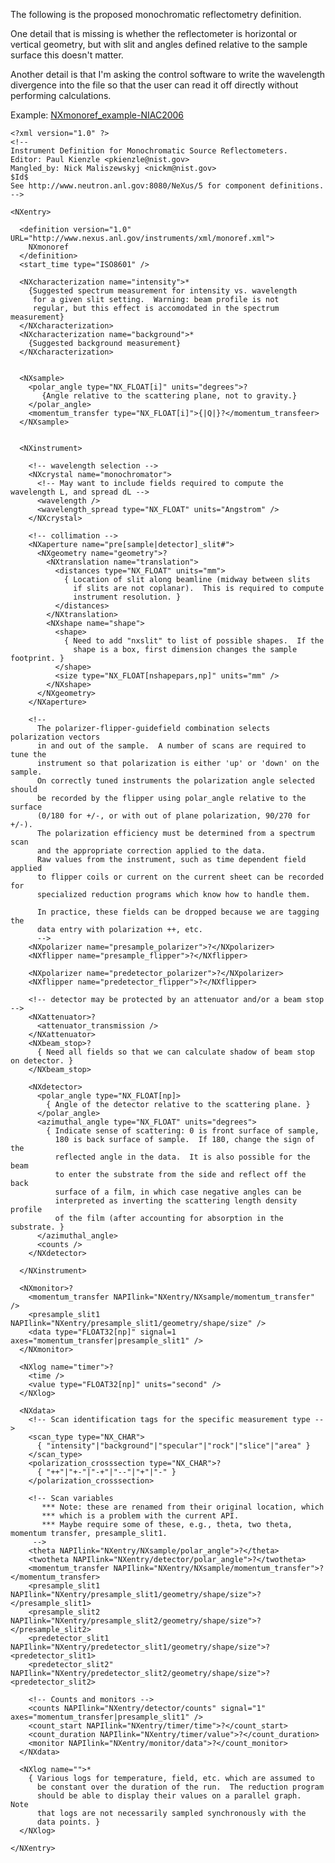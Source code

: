 The following is the proposed monochromatic reflectometry definition.  

One detail that is missing is whether the reflectometer is horizontal or vertical geometry, but with slit and angles defined relative to the sample surface this doesn't matter.

Another detail is that I'm asking the control software to write the wavelength divergence into the file so that the user can read it off directly without performing calculations.

Example: [[NXmonoref_example-NIAC2006]]

<pre>
<?xml version="1.0" ?>
<!--
Instrument Definition for Monochromatic Source Reflectometers.
Editor: Paul Kienzle <pkienzle@nist.gov>
Mangled_by: Nick Maliszewskyj <nickm@nist.gov>
$Id$
See http://www.neutron.anl.gov:8080/NeXus/5 for component definitions.
-->

<NXentry>

  <definition version="1.0" URL="http://www.nexus.anl.gov/instruments/xml/monoref.xml">
    NXmonoref
  </definition>
  <start_time type="ISO8601" />

  <NXcharacterization name="intensity">*
    {Suggested spectrum measurement for intensity vs. wavelength
     for a given slit setting.  Warning: beam profile is not 
     regular, but this effect is accomodated in the spectrum measurement}
  </NXcharacterization>
  <NXcharacterization name="background">*
    {Suggested background measurement}
  </NXcharacterization>


  <NXsample>
    <polar_angle type="NX_FLOAT[i]" units="degrees">?
       {Angle relative to the scattering plane, not to gravity.}
    </polar_angle>
    <momentum_transfer type="NX_FLOAT[i]">{|Q|}?</momentum_transfeer>
  </NXsample>


  <NXinstrument>

    <!-- wavelength selection -->
    <NXcrystal name="monochromator">
      <!-- May want to include fields required to compute the wavelength L, and spread dL -->
      <wavelength />
      <wavelength_spread type="NX_FLOAT" units="Angstrom" />
    </NXcrystal>

    <!-- collimation -->
    <NXaperture name="pre[sample|detector]_slit#">
      <NXgeometry name="geometry">?
        <NXtranslation name="translation">
          <distances type="NX_FLOAT" units="mm">
            { Location of slit along beamline (midway between slits 
              if slits are not coplanar).  This is required to compute 
              instrument resolution. }
          </distances>          
        </NXtranslation>
        <NXshape name="shape">
          <shape>
            { Need to add "nxslit" to list of possible shapes.  If the
              shape is a box, first dimension changes the sample footprint. }
          </shape>
          <size type="NX_FLOAT[nshapepars,np]" units="mm" />
        </NXshape>
      </NXgeometry>
    </NXaperture>

    <!-- 
      The polarizer-flipper-guidefield combination selects polarization vectors 
      in and out of the sample.  A number of scans are required to tune the 
      instrument so that polarization is either 'up' or 'down' on the sample.  
      On correctly tuned instruments the polarization angle selected should 
      be recorded by the flipper using polar_angle relative to the surface 
      (0/180 for +/-, or with out of plane polarization, 90/270 for +/-).  
      The polarization efficiency must be determined from a spectrum scan
      and the appropriate correction applied to the data.
      Raw values from the instrument, such as time dependent field applied
      to flipper coils or current on the current sheet can be recorded for
      specialized reduction programs which know how to handle them.

      In practice, these fields can be dropped because we are tagging the
      data entry with polarization ++, etc.
      -->
    <NXpolarizer name="presample_polarizer">?</NXpolarizer>
    <NXflipper name="presample_flipper">?</NXflipper>

    <NXpolarizer name="predetector_polarizer">?</NXpolarizer>
    <NXflipper name="predetector_flipper">?</NXflipper>

    <!-- detector may be protected by an attenuator and/or a beam stop -->
    <NXattenuator>?
      <attenuator_transmission />
    </NXattenuator>
    <NXbeam_stop>?
      { Need all fields so that we can calculate shadow of beam stop on detector. }
    </NXbeam_stop>

    <NXdetector>
      <polar_angle type="NX_FLOAT[np]>
        { Angle of the detector relative to the scattering plane. }
      </polar_angle>
      <azimuthal_angle type="NX_FLOAT" units="degrees">
        { Indicate sense of scattering: 0 is front surface of sample, 
          180 is back surface of sample.  If 180, change the sign of the
          reflected angle in the data.  It is also possible for the beam
          to enter the substrate from the side and reflect off the back 
          surface of a film, in which case negative angles can be 
          interpreted as inverting the scattering length density profile
          of the film (after accounting for absorption in the substrate. }
      </azimuthal_angle>
      <counts />
    </NXdetector>

  </NXinstrument>

  <NXmonitor>?
    <momentum_transfer NAPIlink="NXentry/NXsample/momentum_transfer" />
    <presample_slit1 NAPIlink="NXentry/presample_slit1/geometry/shape/size" />
    <data type="FLOAT32[np]" signal=1 axes="momentum_transfer|presample_slit1" />
  </NXmonitor>

  <NXlog name="timer">?
    <time />
    <value type="FLOAT32[np]" units="second" />
  </NXlog>

  <NXdata>
    <!-- Scan identification tags for the specific measurement type -->
    <scan_type type="NX_CHAR"> 
      { "intensity"|"background"|"specular"|"rock"|"slice"|"area" }
    </scan_type>
    <polarization_crosssection type="NX_CHAR">?
      { "++"|"+-"|"-+"|"--"|"+"|"-" }
    </polarization_crosssection>

    <!-- Scan variables
       *** Note: these are renamed from their original location, which
       *** which is a problem with the current API.
       *** Maybe require some of these, e.g., theta, two theta, momentum transfer, presample_slit1.
     -->
    <theta NAPIlink="NXentry/NXsample/polar_angle">?</theta>
    <twotheta NAPIlink="NXentry/detector/polar_angle">?</twotheta>
    <momentum_transfer NAPIlink="NXentry/NXsample/momentum_transfer">?</momentum_transfer>
    <presample_slit1 NAPIlink="NXentry/presample_slit1/geometry/shape/size">?</presample_slit1>
    <presample_slit2 NAPIlink="NXentry/presample_slit2/geometry/shape/size">?</presample_slit2>
    <predetector_slit1 NAPIlink="NXentry/predetector_slit1/geometry/shape/size">?<predetector_slit1>
    <predetector_slit2" NAPIlink="NXentry/predetector_slit2/geometry/shape/size">?<predetector_slit2>

    <!-- Counts and monitors -->
    <counts NAPIlink="NXentry/detector/counts" signal="1" axes="momentum_transfer|presample_slit1" />
    <count_start NAPIlink="NXentry/timer/time">?</count_start>
    <count_duration NAPIlink="NXentry/timer/value">?</count_duration>
    <monitor NAPIlink="NXentry/monitor/data">?</count_monitor>
  </NXdata>

  <NXlog name="">*
    { Various logs for temperature, field, etc. which are assumed to
      be constant over the duration of the run.  The reduction program
      should be able to display their values on a parallel graph.  Note
      that logs are not necessarily sampled synchronously with the
      data points. }
  </NXlog>

</NXentry>
</pre>